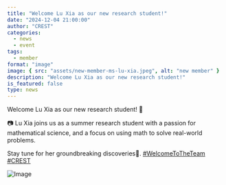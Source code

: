 ```yaml
---
title: "Welcome Lu Xia as our new research student!"
date: "2024-12-04 21:00:00"
author: "CREST"
categories:
  - news
  - event
tags:
  - member
format: "image"
image: { src: "assets/new-member-ms-lu-xia.jpeg", alt: "new member" }
description: "Welcome Lu Xia as our new research student!"
is_featured: false
type: news
---
```

Welcome Lu Xia as our new research student! 🎉

📷 Lu Xia joins us as a summer research student with a passion for mathematical science, and a focus on using math to solve real-world problems.

Stay tune for her groundbreaking discoveries🚀.
[#WelcomeToTheTeam](https://x.com/hashtag/WelcomeToTheTeam?src=hashtag_click) [#CREST](https://x.com/hashtag/CREST?src=hashtag_click)

![Image](assets/new-member-ms-lu-xia.jpeg "New Member")